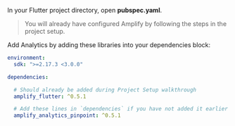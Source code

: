 In your Flutter project directory, open **pubspec.yaml**.

> You will already have configured Amplify by following the steps in the project setup.

Add Analytics by adding these libraries into your dependencies block:

```yaml
environment:
  sdk: ">=2.17.3 <3.0.0"

dependencies:

  # Should already be added during Project Setup walkthrough
  amplify_flutter: ^0.5.1

  # Add these lines in `dependencies` if you have not added it earlier during the Project Setup
  amplify_analytics_pinpoint: ^0.5.1
```

